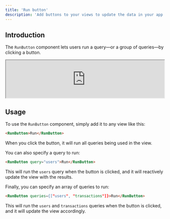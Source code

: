 ```yaml
---
title: 'Run button'
description: 'Add buttons to your views to update the data in your app'
---
```


## Introduction

The `RunButton` component lets users run a query—or a group of queries—by clicking a button.

<iframe class="rounded-xl" src="http://localhost:3003/components/run-button" width="100%" height="120"> </iframe>

## Usage

To use the `RunButton` component, simply add it to any view like this:

```html
<RunButton>Run</RunButton>
```

When you click the button, it will run all queries being used in the view.

You can also specify a query to run:

```html
<RunButton query="users">Run</RunButton>
```

This will run the `users` query when the button is clicked, and it will reactively update the view with the results.

Finally, you can specify an array of queries to run:

```html
<RunButton queries={["users", "transactions"]}>Run</RunButton>
```

This will run the `users` and `transactions` queries when the button is clicked, and it will update the view accordingly.